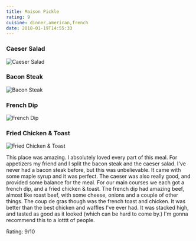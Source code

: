 ```yaml
---
title: Maison Pickle
rating: 9
cuisine: dinner,american,french
date: 2018-01-19T14:55:33
---
```


### Caeser Salad
![Caeser Salad](/blog/maison-pickle3.jpg)

### Bacon Steak
![Bacon Steak](/blog/maison-pickle1.jpg)

### French Dip
![French Dip](/blog/maison-pickle.jpg)

### Fried Chicken & Toast
![Fried Chicken & Toast](/blog/maison-pickle2.jpg)

This place was amazing. I absolutely loved every part of this meal. For appetizers my friend and I split the bacon steak and the caeser salad. I've never had a bacon steak before, but this was unbelievable. It came with some maple syrup and it was perfect. The caeser was also really good, and provided some balance for the meal. For our main courses we each got a french dip, and a fried chicken & toast. The french dip had amazing beef, almost like roast beef, with some cheese, onions and a couple of other things. The coup de gras though was the french toast and chicken. It was better than the best chicken and waffles I've ever had. It was stacked high, and tasted as good as it looked (which can be hard to come by.) I'm gonna recommend this to a lotttt of people.

Rating: 9/10
